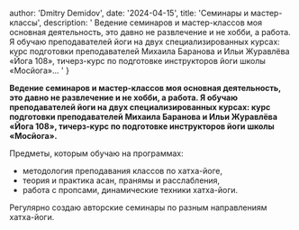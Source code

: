 
   author: 'Dmitry Demidov',
  date: '2024-04-15',
  title: 'Семинары и мастер-классы',
  description:
    ' Ведение семинаров и мастер-классов моя основная деятельность, это давно не развлечение и не хобби, а работа. Я обучаю преподавателей йоги на двух специализированных курсах: курс подготовки преподавателей Михаила Баранова и Ильи Журавлёва «Йога 108», тичерз-курс по подготовке инструкторов йоги школы «Мосйога»... '
    }

<div>
  <p><strong>Ведение семинаров и мастер-классов моя основная деятельность, это давно не развлечение и не хобби, а работа. Я обучаю преподавателей йоги на двух специализированных курсах: курс подготовки преподавателей Михаила Баранова и Ильи Журавлёва «Йога 108», тичерз-курс по подготовке инструкторов йоги школы «Мосйога».</strong></p>
  <p>Предметы, которым обучаю на программах:</p>
  <ul>
    <li>методология преподавания классов по хатха-йоге,</li>
    <li>теория и практика асан, пранямы и расслабления,</li>
    <li>работа с пропсами, динамические техники хатха-йоги.</li>
  </ul>
  <p>Регулярно создаю авторские семинары по разным направлениям хатха-йоги.</p>
</div>
